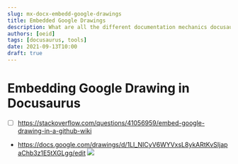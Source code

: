 ```yaml
---
slug: mx-docx-embedd-google-drawings
title: Embedded Google Drawings
description: What are all the different documentation mechanics docusaurus exposes?
authors: [oeid]
tags: [docusaurus, tools]
date: 2021-09-13T10:00
draft: true
---
```


# Embedding Google Drawing in Docusaurus 
- [ ] https://stackoverflow.com/questions/41056959/embed-google-drawing-in-a-github-wiki
- https://docs.google.com/drawings/d/1Ll_NICyV6WYVxsL8ykARtKvSIjapaChb3z1E5tXGLgg/edit
![](https://docs.google.com/drawings/d/e/2PACX-1vQmnXTeltbDSwHXRAV-Le7SwPiuHHfyAqsVsNuZRY580ZXT5x74nt172CG0N3FT-4MPGvOf5wthK8uS/pub?w=5285&amp;h=1096)
